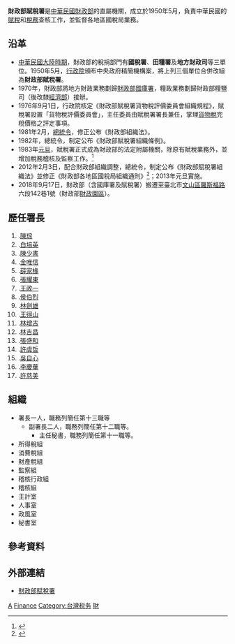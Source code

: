 {{中華民國政府部門基礎資訊
|部門名稱       = 財政部賦稅署
|外文名稱       = Taxation Administration, MOF
|外文語言       = 英語
|部門標誌       = ROC-MOF Taxation Administration logo 20211022.png
|部門標誌名稱   = 財政部賦稅署署徽
|代表圖像       = 
|代表圖像名稱   = 
|首長職銜       = 署長
|首長姓名       = 許慈美
|副首長職銜     = 副署長
|副首長姓名     = 樓美鐘、李雅晶
|秘書長職銜     = 主任秘書
|秘書長姓名     = 梁真榆
|任命者姓名     = [[中華民國財政部|財政部部長]]
|官員任期       = 無任期保障
|機關類型       = [[中華民國中央行政機關|中央三級行政機關]]
|所屬部門       = [[中華民國財政部|財政部]]
|員額           = 269人
|年度預算額     = [[新臺幣|新臺幣]]144.88億元（104年度）
|授權法源       = [[s:財政部組織法|財政部組織法]]<br>[[s:財政部賦稅署組織法|財政部賦稅署組織法]]
|機關成立日期       = 1967年7月1日
|前身機關       =財政部賦稅署(財政部內部單位)
|解散日期       = 
|後繼機關       = 
|內部單位       = 6組、4室
|附屬機關       =
|任務編組       = 
|地址           = 11673[[臺北市|臺北市]][[文山區|文山區]]羅斯福路六段142巷1號
|電話           = {{tel|886|2|2322-8000}}
|網站           = [https://www.dot.gov.tw/  https://www.dot.gov.tw/]
|備註           = 
}}

'''財政部賦稅署'''是[[中華民國財政部|中華民國財政部]]的直屬機關，成立於1950年5月，負責中華民國的[[賦稅|賦稅]]和[[稅務|稅務]]查核工作，並監督各地區國稅局業務。

==沿革==
*[[中華民國大陸時期|中華民國大陸時期]]，財政部的稅捐部門有'''國稅署'''、'''田糧署'''及'''地方財政司'''等三單位。1950年5月，[[行政院|行政院]]頒布中央政府精簡機構案，將上列三個單位合併改組為'''財政部賦稅署'''。
*1970年，財政部將地方財政業務劃歸[[財政部國庫署|財政部國庫署]]，糧政業務劃歸財政部糧鹽司（後改隸[[中華民國經濟部|經濟部]]）接辦。
*1976年9月1日，行政院核定《財政部賦稅署貨物稅評價委員會組織規程》，賦稅署設置「貨物稅評價委員會」，主任委員由賦稅署署長兼任，掌理[[貨物稅|貨物稅]]完稅價格之評定事項。
*1981年2月，[[總統令_(中華民國)|總統令]]，修正公布《財政部組織法》。
*1982年，總統令，制定公布《財政部賦稅署組織條例》。
*1983年[[元旦|元旦]]，賦稅署正式成為財政部的法定附屬機關，除原有賦稅業務外，並增加稅務稽核及監察工作。<ref>{{Cite web |url=http://www.dot.gov.tw/dot/home.jsp?serno=200912140054&mserno=200912140010&menudata=DotMenu&contlink=content%2Fhistory.jsp |title=財政部賦稅署官網> 關於賦稅署 > 賦稅署沿革 |access-date=2018-06-18 |archive-date=2017-07-11 |archive-url=https://web.archive.org/web/20170711210559/http://www.dot.gov.tw/dot/home.jsp?serno=200912140054&mserno=200912140010&menudata=DotMenu&contlink=content%2Fhistory.jsp |dead-url=no }}</ref>
*2012年2月3日，配合財政部組織調整，總統令，制定公布《財政部賦稅署組織法》並修正《財政部各地區國稅局組織通則》<ref>{{Cite web |url=http://npl.ly.gov.tw/do/www/lawStatistics;jsessionid=66DA2BFF5372F9D075FD454208FB8FCC |title=立法院國會圖書館：立法統計：第７屆第８會期第１次臨時會（2012-01-19~2012-01-20） |access-date=2012-01-31 |archive-date=2019-03-07 |archive-url=https://web.archive.org/web/20190307054346/https://npl.ly.gov.tw/do/www/lawStatistics;jsessionid=66DA2BFF5372F9D075FD454208FB8FCC |dead-url=no }}</ref>；2013年元旦實施。
*2018年9月17日，財政部（含國庫署及賦稅署）搬遷至臺北市[[文山區|文山區]][[羅斯福路_(台北市)|羅斯福路]]六段142巷1號（財政部[[財政園區|財政園區]]）。

== 歷任署長 ==

#.[[陳琮|陳琮]]
#.[[白培英|白培英]]
#.[[陳少書|陳少書]]
#.[[金唯信|金唯信]]
#.[[薛家椽|薛家椽]]
#.[[張耀東|張耀東]]
#.[[王政一|王政一]]
#.[[侯伯烈|侯伯烈]]
#.[[林劍雄|林劍雄]]
#.[[王得山|王得山]]
#.[[林增吉|林增吉]]
#.[[林吉昌|林吉昌]]
#.[[張盛和|張盛和]]
#.[[許虞哲|許虞哲]]
#.[[吳自心|吳自心]]
#.[[李慶華|李慶華]]
#.[[許慈美|許慈美]]

==組織==
*署長一人，職務列簡任第十三職等
**副署長二人，職務列簡任第十二職等。
***主任秘書，職務列簡任第十一職等。
*所得稅組
*消費稅組
*財產稅組
*監察組
*稽核行政組
*稽核組
*主計室
*人事室
*政風室
*秘書室

==參考資料==
<references/>

== 外部連結 ==
{{wikisourceshas|財政部賦稅署組織法|財政部各地區國稅局組織通則|財政部賦稅署處務規程}}
*[https://web.archive.org/web/20110228200417/http://www.dot.gov.tw/dot/index.jsp 財政部賦稅署]{{zh-tw}}{{en}}

{{中華民國財政部所屬組織}} 

[[Category:中華民國財政部|A]]
[[Category:1950年建立政府機構|Finance]]

[[Category:台灣税务|Category:台灣税务]]
[[Category:臺北市文山區的政府機關|財]]